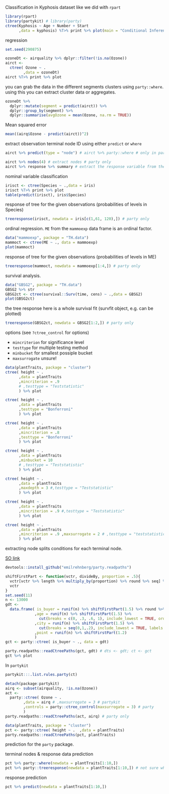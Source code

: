 

Classification in Kyphosis dataset like we did with `rpart`

```r
library(rpart)
library(partykit) # library(party)
ctree(Kyphosis ~ Age + Number + Start
      ,data = kyphosis) %T>% print %>% plot(main = "Conditional Inference of Kyphosis data")
```

regression

```r
set.seed(290875)

ozoneDt <- airquality %>% dplyr::filter(!is.na(Ozone))
airct <-
  ctree( Ozone ~ .
        ,data = ozoneDt)
airct %T>% print %>% plot
```

you can grab the data in the different segments clusters using `party::where`. using this you can extract cluster data or aggregates.

```r
ozoneDt %>%
  dplyr::mutate(segment = predict(airct)) %>%
  dplyr::group_by(segment) %>%
  dplyr::summarise(avgOzone = mean(Ozone, na.rm = TRUE))

```

Mean squared error

```r
mean((airq$Ozone - predict(airct))^2)
```

extract observation terminal node ID using either `predict` or `where`

```r
airct %>% predict(type = "node") # airct %>% party::where # only in party
```

```r
airct %>% nodes(4) # extract nodes # party only
airct %>% response %>% summary # extract the response variable from the formula. # party only
```

nominal variable classification

```r
irisct <- ctree(Species ~ .,data = iris)
irisct %T>% print %>% plot
table(predict(irisct), iris$Species)
```

response of tree for the given observations (probabilities of levels in Species)

```r
treeresponse(irisct, newdata = iris[c(1,61, 120),]) # party only
```

ordinal regression. `ME` from the `mammoexp` data frame is an ordinal factor.

```r
data("mammoexp", package = "TH.data")
mammoct <- ctree(ME ~ ., data = mammoexp)
plot(mammoct)
```

response of tree for the given observations (probabilities of levels in ME)

```r
treeresponse(mammoct, newdata = mammoexp[1:4,]) # party only
```

survival analysis.

```r
data("GBSG2", package = "TH.data")
GBSG2 %>% str
GBSG2ct <- ctree(survival::Surv(time, cens) ~ .,data = GBSG2)
plot(GBSG2ct)

```

the tree response here is a whole survival fit (survfit object, e.g. can be plotted)

```r
treeresponse(GBSG2ct, newdata = GBSG2[1:2,]) # party only
```

options (see `?ctree_control` for options)

- `mincriterion` for significance level
- `testtype` for multiple testing method
- `minbucket` for smallest possiple bucket
- `maxsurrogate` unsure!

```r
data(plantTraits, package = "cluster")
ctree( height ~ .
      ,data = plantTraits
      ,mincriterion = .9
      # ,testtype = "Teststatistic"
      ) %>% plot

ctree( height ~ .
      ,data = plantTraits
      ,testtype = "Bonferroni"
      ) %>% plot

ctree( height ~ .
      ,data = plantTraits
      ,mincriterion = .8
      ,testtype = "Bonferroni"
      ) %>% plot

ctree( height ~ .
      ,data = plantTraits
      ,minbucket = 10
      # ,testtype = "Teststatistic"
      ) %>% plot

ctree( height ~ .
      ,data = plantTraits
      ,maxdepth = 3 #,testtype = "Teststatistic"
      ) %>% plot

ctree( height ~ .
      ,data = plantTraits
      ,mincriterion = .9 #,testtype = "Teststatistic"
      ) %>% plot

ctree( height ~ .
      ,data = plantTraits
      ,mincriterion = .9 ,maxsurrogate = 2 # ,testtype = "teststatistic"
      ) %>% plot
```

extracting node splits conditions for each terminal node.

[SO link](https://stackoverflow.com/questions/21443203/ctree-how-to-get-the-list-of-splitting-conditions-for-each-terminal-node)

```r
devtools::install_github("emilrehnberg/party.readpaths")
```

```r
shiftFirstPart <- function(vctr, divideBy, proportion = .5){
  vctr[vctr %>% length %>% multiply_by(proportion) %>% round %>% seq] %<>% divide_by(divideBy)
  vctr
}
set.seed(11)
n <- 13000
gdt <-
  data.frame( is_buyer = runif(n) %>% shiftFirstPart(1.5) %>% round %>% factor(labels = c("no", "yes"))
             ,age = runif(n) %>% shiftFirstPart(1.5) %>%
               cut(breaks = c(0, .3, .6, 1), include_lowest = TRUE, ordered_result = TRUE, labels = c("low", "mid", "high"))
             ,city = runif(n) %>% shiftFirstPart(1.5) %>%
               cut(breaks = seq(0,1,.2), include_lowest = TRUE, labels = c("Chigaco", "Boston", "Memphis", "LA", "ATL"))
             ,point = runif(n) %>% shiftFirstPart(1.2)
             )
gct <- party::ctree( is_buyer ~ ., data = gdt)

party.readpaths::readCtreePaths(gct, gdt) # dts <- gdt; ct <- gct
gct %>% plot

```

In `partykit`

```r
partykit:::.list.rules.party(ct)
```

```r
detach(package:partykit)
airq <- subset(airquality, !is.na(Ozone))
act <-
  party::ctree( Ozone ~ .
        ,data = airq # ,maxsurrogate = 3 # partykit
        ,controls = party::ctree_control(maxsurrogate = 3) # party
        )
party.readpaths::readCtreePaths(act, airq) # party only

data(plantTraits, package = "cluster")
pct <- party::ctree( height ~ .  ,data = plantTraits)
party.readpaths::readCtreePaths(pct, plantTraits)
```

prediction for the `party` package.

terminal nodes & response data prediction

```r
pct %>% party::where(newdata = plantTraits[1:10,])
pct %>% party::treeresponse(newdata = plantTraits[1:10,]) # not sure what this is.. >.<
```

response prediction

```r
pct %>% predict(newdata = plantTraits[1:10,])
```


